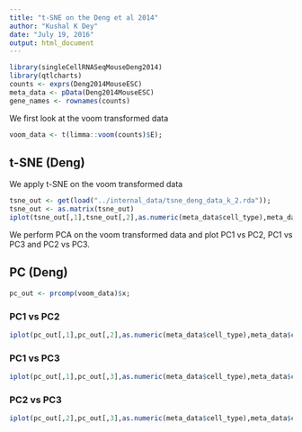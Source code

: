 ```yaml
---
title: "t-SNE on the Deng et al 2014"
author: "Kushal K Dey"
date: "July 19, 2016"
output: html_document
---
```


```r
library(singleCellRNASeqMouseDeng2014)
library(qtlcharts)
counts <- exprs(Deng2014MouseESC)
meta_data <- pData(Deng2014MouseESC)
gene_names <- rownames(counts)
```

We first look at the voom transformed data

```r
voom_data <- t(limma::voom(counts)$E);
```

## t-SNE (Deng)
We apply t-SNE on the voom transformed data

```r
tsne_out <- get(load("../internal_data/tsne_deng_data_k_2.rda"));
tsne_out <- as.matrix(tsne_out)
iplot(tsne_out[,1],tsne_out[,2],as.numeric(meta_data$cell_type),meta_data$cell_type)
```

We perform PCA on the voom transformed data and plot PC1 vs PC2, PC1 vs PC3 and PC2 vs PC3.

## PC (Deng)

```r
pc_out <- prcomp(voom_data)$x;
```

### PC1 vs PC2

```r
iplot(pc_out[,1],pc_out[,2],as.numeric(meta_data$cell_type),meta_data$cell_type)
```

### PC1 vs PC3

```r
iplot(pc_out[,1],pc_out[,3],as.numeric(meta_data$cell_type),meta_data$cell_type)
```

### PC2 vs PC3

```r
iplot(pc_out[,2],pc_out[,3],as.numeric(meta_data$cell_type),meta_data$cell_type)
```

